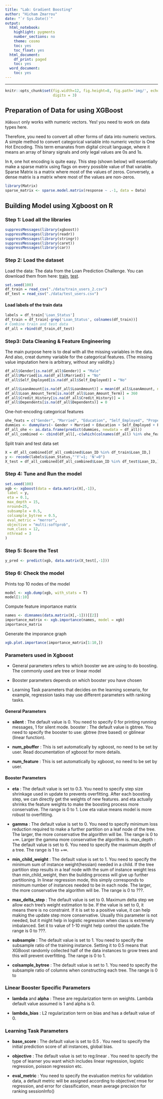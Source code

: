 ```yaml
---
title: "Lab: Gradient Boosting"
author: "Hicham Zmarrou"
date: "`r Sys.Date()`"
output:
  html_notebook:
    highlight: pygments
    number_sections: no
    theme: cosmo
    toc: yes
    toc_float: yes
  html_document:
    df_print: paged
    toc: yes
  word_document:
    toc: yes
---
```

___________________________________________________________________________________________________________


```r
knitr::opts_chunk$set(fig.width=12, fig.height=8, fig.path='img/', echo=TRUE, warning=FALSE, message=FALSE,
                      digits = 3)
```


## Preparation of Data for using XGBoost

`XGBoost` only works with numeric vectors. Yes! you need to work on data types here.

Therefore, you need to convert all other forms of data into numeric vectors. A simple method to convert categorical variable into numeric vector is One Hot Encoding. This term emanates from digital circuit language, where it means an array of binary signals and only legal values are 0s and 1s.

In `R`, one hot encoding is quite easy. This step (shown below) will essentially make a sparse matrix using flags on every possible value of that variable. Sparse Matrix is a matrix where most of the values of zeros. Conversely, a dense matrix is a matrix where most of the values are non-zeros.

```r
library(Matrix)
sparse_matrix <- sparse.model.matrix(response ~ .-1, data = Data)
```

## Building Model using Xgboost on R
### Step 1: Load all the libraries

```r
suppressMessages(library(xgboost))
suppressMessages(library(readr))
suppressMessages(library(stringr))
suppressMessages(library(caret))
suppressMessages(library(car))
```

### Step 2: Load the dataset
Load the data: The data from the Loan Prediction Challenge. You can download them from here: [train](https://drive.google.com/file/d/0B4wfKzAJl58HSHhUWF9zX0RfcEk/view?usp=sharing), [test](https://drive.google.com/file/d/0B4wfKzAJl58HUkxuTlRUZm9nbFE/view?usp=sharing).


```r
set.seed(100)
df_train = read_csv("./data/train_users_2.csv")
df_test = read_csv("./data/test_users.csv")
```



#### Load labels of the train data
```r
labels = df_train['Loan_Status']
df_train = df_train[-grep('Loan_Status', colnames(df_train))]
# Combine train and test data
df_all = rbind(df_train,df_test)

```


### Step3: Data Cleaning & Feature Engineering
 
The main purpose here is to deal with all the missing variables in the data. And also, creat dummy variable for the categorical features. (The missing value imputation here is arbitrary, without any validity.)

```r
df_all$Gender[is.na(df_all$Gender)] = "Male"
df_all$Married[is.na(df_all$Married)] = "No"
df_all$Self_Employed[is.na(df_all$Self_Employed)] = "No"

df_all$LoanAmount[is.na(df_all$LoanAmount)] = mean(df_all$LoanAmount, na.rm = TRUE)
df_all$Loan_Amount_Term[is.na(df_all$Loan_Amount_Term)] = 360
df_all$Credit_History[is.na(df_all$Credit_History)] = 1
df_all$Dependents[is.na(df_all$Dependents)] = 0
```


One-hot-encoding categorical features

```r
ohe_feats = c("Gender", "Married", "Education", "Self_Employed", "Property_Area")
dummies <- dummyVars(~ Gender + Married + Education + Self_Employed + Property_Area, data = df_all)
df_all_ohe <- as.data.frame(predict(dummies, newdata = df_all))
df_all_combined <- cbind(df_all[,-c(which(colnames(df_all) %in% ohe_feats))],df_all_ohe)

```
Split train and test data set

```r
X = df_all_combined[df_all_combined$Loan_ID %in% df_train$Loan_ID,]
y <- recode(labels$Loan_Status,"'Y'=1; 'N'=0")
X_test = df_all_combined[df_all_combined$Loan_ID %in% df_test$Loan_ID,]
```


### Step 4: Tune and Run the model

```r
set.seed(100)
xgb <- xgboost(data = data.matrix(X[,-1]), 
 label = y, 
 eta = 0.1,
 max_depth = 15, 
 nround=25, 
 subsample = 0.5,
 colsample_bytree = 0.5,
 eval_metric = "merror",
 objective = "multi:softprob",
 num_class = 12,
 nthread = 3
)
```

### Step 5: Score the Test

```r
y_pred <- predict(xgb, data.matrix(X_test[,-1]))
```


### Step 6: Check the model

Prints top 10 nodes of the model

```r
model <- xgb.dump(xgb, with_stats = T)
model[1:10] 
```

Compute feature importance matrix

```r
names <- dimnames(data.matrix(X[,-1]))[[2]]
importance_matrix <- xgb.importance(names, model = xgb)
importance_matrix
```
Generate the imporance graph

```r
xgb.plot.importance(importance_matrix[1:10,])
```
### Parameters used in Xgboost

* General parameters refers to which booster we are using to do boosting. The commonly used are tree or linear model

* Booster parameters depends on which booster you have chosen

* Learning Task parameters that decides on the learning scenario, for example, regression tasks may use different parameters with ranking tasks.

#### General Parameters

* __silent__ : The default value is 0. You need to specify 0 for printing running messages, 1 for silent mode. booster : The default value is gbtree. You need to specify the booster to use: gbtree (tree based) or gblinear (linear function).

* __num_pbuffer__ : This is set automatically by xgboost, no need to be set by user. Read documentation of xgboost for more details.

* __num_feature__ : This is set automatically by xgboost, no need to be set by user.

#### Booster Parameters
* __eta__ : The default value is set to 0.3. You need to specify step size shrinkage used in update to prevents overfitting. After each boosting step, we can directly get the weights of new features. and eta actually shrinks the feature weights to make the boosting process more conservative. The range is 0 to 1. Low eta value means model is more robust to overfitting.

* __gamma__ : The default value is set to 0. You need to specify minimum loss reduction required to make a further partition on a leaf node of the tree. The larger, the more conservative the algorithm will be. The range is 0 to $+\infty$. Larger the gamma more conservative the algorithm is. max_depth : The default value is set to 6. You need to specify the maximum depth of a tree. The range is 1 to $+\infty$.

* __min_child_weight__ : The default value is set to 1. You need to specify the minimum sum of instance weight(hessian) needed in a child. If the tree partition step results in a leaf node with the sum of instance weight less than min_child_weight, then the building process will give up further partitioning. In linear regression mode, this simply corresponds to minimum number of instances needed to be in each node. The larger, the more conservative the algorithm will be. The range is 0 to ???.

* __max_delta_step__ : The default value is set to 0. Maximum delta step we allow each tree's weight estimation to be. If the value is set to 0, it means there is no constraint. If it is set to a positive value, it can help making the update step more conservative. Usually this parameter is not needed, but it might help in logistic regression when class is extremely imbalanced. Set it to value of 1-10 might help control the update.The range is 0 to ???.

* __subsample__ : The default value is set to 1. You need to specify the subsample ratio of the training instance. Setting it to 0.5 means that XGBoost randomly collected half of the data instances to grow trees and this will prevent overfitting. The range is 0 to 1.

* __colsample_bytree__ : The default value is set to 1. You need to specify the subsample ratio of columns when constructing each tree. The range is 0 to 

### Linear Booster Specific Parameters

* __lambda__ and  __alpha__ : These are regularization term on weights. Lambda default value assumed is 1 and alpha is 0.

* __lambda_bias__ : L2 regularization term on bias and has a default value of 0.

### Learning Task Parameters

* __base_score__ : The default value is set to 0.5 . You need to specify the initial prediction score of all instances, global bias.

* __objective__ : The default value is set to reg:linear . You need to specify the type of learner you want which includes linear regression, logistic regression, poisson regression etc.

* __eval_metric__ : You need to specify the evaluation metrics for validation data, a default metric will be assigned according to objective( rmse for regression, and error for classification, mean average precision for ranking
sessionInfo()































